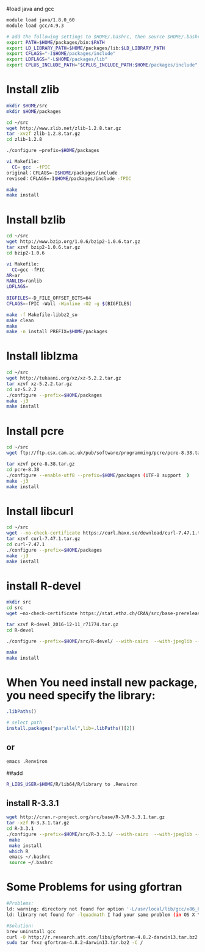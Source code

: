 #load java and gcc

```bash
module load java/1.8.0_60
module load gcc/4.9.3

# add the following settings to $HOME/.bashrc, then source $HOME/.bashrc
export PATH=$HOME/packages/bin:$PATH
export LD_LIBRARY_PATH=$HOME/packages/lib:$LD_LIBRARY_PATH
export CFLAGS="-I$HOME/packages/include"
export LDFLAGS="-L$HOME/packages/lib"
export CPLUS_INCLUDE_PATH="$CPLUS_INCLUDE_PATH:$HOME/packages/include"
```

# Install zlib

```bash

mkdir $HOME/src
mkdir $HOME/packages

cd ~/src
wget http://www.zlib.net/zlib-1.2.8.tar.gz
tar -xvzf zlib-1.2.8.tar.gz
cd zlib-1.2.8

./configure –prefix=$HOME/packages

vi Makefile:
  CC= gcc  -fPIC
original：CFLAGS=-I$HOME/packages/include 
revised：CFLAGS=-I$HOME/packages/include -fPIC

make
make install
```


# Install bzlib
```bash
cd ~/src
wget http://www.bzip.org/1.0.6/bzip2-1.0.6.tar.gz
tar xzvf bzip2-1.0.6.tar.gz
cd bzip2-1.0.6

vi Makefile:
  CC=gcc -fPIC  
AR=ar
RANLIB=ranlib
LDFLAGS=
  
BIGFILES=-D_FILE_OFFSET_BITS=64
CFLAGS=-fPIC -Wall -Winline -O2 -g $(BIGFILES)  

make -f Makefile-libbz2_so
make clean
make
make -n install PREFIX=$HOME/packages
```

# Install  liblzma
```bash
cd ~/src
wget http://tukaani.org/xz/xz-5.2.2.tar.gz
tar xzvf xz-5.2.2.tar.gz
cd xz-5.2.2
./configure --prefix=$HOME/packages
make -j3
make install
```

# Install pcre
```bash
cd ~/src
wget ftp://ftp.csx.cam.ac.uk/pub/software/programming/pcre/pcre-8.38.tar.gz

tar xzvf pcre-8.38.tar.gz
cd pcre-8.38
./configure --enable-utf8 --prefix=$HOME/packages (UTF-8 support  )
make -j3
make install
```
# Install libcurl
```bash
cd ~/src
wget --no-check-certificate https://curl.haxx.se/download/curl-7.47.1.tar.gz
tar xzvf curl-7.47.1.tar.gz
cd curl-7.47.1
./configure --prefix=$HOME/packages
make -j3
make install
```

# install R-devel
```bash
mkdir src
cd src
wget –no-check-certificate https://stat.ethz.ch/CRAN/src/base-prerelease/R-devel_2016-12-11_r71774.tar.gz

tar xzvf R-devel_2016-12-11_r71774.tar.gz
cd R-devel

./configure --prefix=$HOME/src/R-devel/ --with-cairo  --with-jpeglib --with-readline --with-tcltk  --with-blas --enable-BLAS-shlib --with-lapack --enable-R-profiling '--enable-R-shlib' '--enable-memory-profiling'

make
make install
```


# When You need install new package, you need specify the library:

```r
.libPaths()

# select path
install.packages("parallel",lib=.libPaths()[2])
```
## or
```bash
emacs .Renviron
```
##add
```bash
R_LIBS_USER=$HOME/R/lib64/R/library to .Renviron
```
## install   R-3.3.1
```bash
wget http://cran.r-project.org/src/base/R-3/R-3.3.1.tar.gz
tar -xzf R-3.3.1.tar.gz
cd R-3.3.1
./configure --prefix=$HOME/src/R-3.3.1/ --with-cairo  --with-jpeglib --with-readline --with-x --with-tcltk  --with-blas --enable-BLAS-shlib --with-lapack --enable-R-profiling '--enable-R-shlib' '--enable-memory-profiling' 
 make
 make install 
 which R
 emacs ~/.bashrc
 source ~/.bashrc
```

# Some Problems for using gfortran
```bash

#Problems:
ld: warning: directory not found for option '-L/usr/local/lib/gcc/x86_64-apple-darwin13.0.0/4.8.2'
ld: library not found for -lquadmath I had your same problem (in OS X Yosemite), and (unfortunately) painstakingly recreated 

#Solution:
brew uninstall gcc
curl -O http://r.research.att.com/libs/gfortran-4.8.2-darwin13.tar.bz2
sudo tar fvxz gfortran-4.8.2-darwin13.tar.bz2 -C /

```

